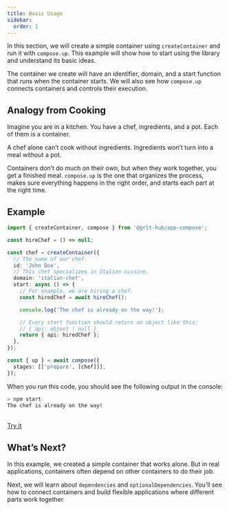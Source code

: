 ```yaml
---
title: Basic Usage
sidebar:
  order: 1
---
```


In this section, we will create a simple container using `createContainer` and run it with `compose.up`. This example will show how to start using the library and understand its basic ideas.

The container we create will have an identifier, domain, and a start function that runs when the container starts. We will also see how `compose.up` connects containers and controls their execution.

## Analogy from Cooking

Imagine you are in a kitchen. You have a chef, ingredients, and a pot. Each of them is a container.

A chef alone can’t cook without ingredients. Ingredients won’t turn into a meal without a pot.

Containers don’t do much on their own, but when they work together, you get a finished meal. `compose.up` is the one that organizes the process, makes sure everything happens in the right order, and starts each part at the right time.

## Example

```ts
import { createContainer, compose } from '@grlt-hub/app-compose';

const hireChef = () => null;

const chef = createContainer({
  // The name of our chef.
  id: 'John Doe',
  // This chef specializes in Italian cuisine.
  domain: 'italian-chef',
  start: async () => {
    // For example, we are hiring a chef.
    const hiredChef = await hireChef();

    console.log('The chef is already on the way!');

    // Every start function should return an object like this:
    // { api: object | null }
    return { api: hiredChef };
  },
});

const { up } = await compose({
  stages: [['prepare', [chef]]],
});
```

When you run this code, you should see the following output in the console:

```sh
> npm start
The chef is already on the way!
```

<br />
<a href="https://stackblitz.com/edit/node-n4kthkkw?file=index.js" target="_blank">Try it</a>

## What’s Next?

In this example, we created a simple container that works alone. But in real applications, containers often depend on other containers to do their job.

Next, we will learn about `dependencies` and `optionalDependencies`. You’ll see how to connect containers and build flexible applications where different parts work together.
